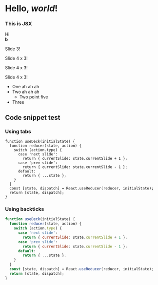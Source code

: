 <!-- This is an MDX file that is imported in index.js and transpiled to
JSX and then rendered, feel free to change this! -->


# Hello, _world_!

<div style={{ padding: '20px', backgroundColor: 'aliceblue' }}>
  <h3>This is JSX</h3>
</div>

<Deck loop={true}>
  <div></div>
  <Slide>
    <div>Hi</div>
    <b>b</b>
  </Slide>
  <Slide>
    <p> Slide 3! </p>
  </Slide>
  <Slide>
    <p slide-element="true"> Slide 4 x 3! </p>
    <p slide-element="true"> Slide 4 x 3! </p>
    <p> Slide 4 x 3! </p>
  </Slide>
</Deck>

- One ah ah ah
- Two ah ah ah
  - Two point five
- Three

## Code snippet test

### Using tabs

    function useDeck(initialState) {
      function reducer(state, action) {
        switch (action.type) {
          case 'next slide':
            return { currentSlide: state.currentSlide + 1 };
          case 'prev slide':
            return { currentSlide: state.currentSlide - 1 };
          default:
            return { ...state };
        }
      }
      const [state, dispatch] = React.useReducer(reducer, initialState);
      return [state, dispatch];
    }

### Using backticks

```js
function useDeck(initialState) {
  function reducer(state, action) {
    switch (action.type) {
      case 'next slide':
        return { currentSlide: state.currentSlide + 1 };
      case 'prev slide':
        return { currentSlide: state.currentSlide - 1 };
      default:
        return { ...state };
    }
  }
  const [state, dispatch] = React.useReducer(reducer, initialState);
  return [state, dispatch];
}
```
